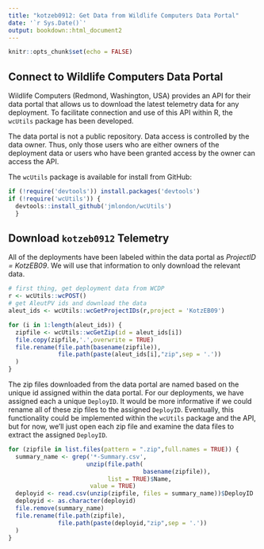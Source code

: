 ```yaml
---
title: "kotzeb0912: Get Data from Wildlife Computers Data Portal"
date: '`r Sys.Date()`'
output: bookdown::html_document2
---
```


```r
knitr::opts_chunk$set(echo = FALSE)
```

## Connect to Wildlife Computers Data Portal

Wildlife Computers (Redmond, Washington, USA) provides an API for their data
portal that allows us to download the latest telemetry data for any deployment. 
To facilitate connection and use of this API within R, the `wcUtils` package
has been developed.

The data portal is not a public repository. Data access is controlled by the
data owner. Thus, only those users who are either owners of the deployment 
data or users who have been granted access by the owner can access the API.

The `wcUtils` package is available for install from GitHub:

```r
if (!require('devtools')) install.packages('devtools')
if (!require('wcUtils')) {
  devtools::install_github('jmlondon/wcUtils')
  }
```


## Download `kotzeb0912` Telemetry

All of the deployments have been labeled within the data portal as *ProjectID = KotzEB09*. We will use that information to only download the relevant data.

```r
# first thing, get deployment data from WCDP
r <- wcUtils::wcPOST()
# get AleutPV ids and download the data
aleut_ids <- wcUtils::wcGetProjectIDs(r,project = 'KotzEB09')

for (i in 1:length(aleut_ids)) {
  zipfile <- wcUtils::wcGetZip(id = aleut_ids[i])
  file.copy(zipfile,'.',overwrite = TRUE)
  file.rename(file.path(basename(zipfile)),
              file.path(paste(aleut_ids[i],"zip",sep = '.'))
  )
}
```

The zip files downloaded from the data portal are named based on the 
unique id assigned within the data portal. For our deployments, we have 
assigned each a unique `DeployID`. It would be more informative if we could
rename all of these zip files to the assigned `DeployID`. Eventually, this
functionality could be implemented within the `wcUtils` package and the API,
but for now, we'll just open each zip file and examine the data files to
extract the assigned `DeployID`.

```r
for (zipfile in list.files(pattern = ".zip",full.names = TRUE)) {
  summary_name <- grep('*-Summary.csv',
                      unzip(file.path(
                                      basename(zipfile)),
                            list = TRUE)$Name,
                       value = TRUE)
  deployid <- read.csv(unzip(zipfile, files = summary_name))$DeployID
  deployid <- as.character(deployid)
  file.remove(summary_name)
  file.rename(file.path(zipfile),
              file.path(paste(deployid,"zip",sep = '.'))
  )
}
```
